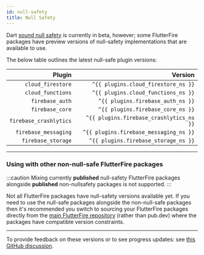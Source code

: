 ```yaml
---
id: null-safety
title: Null Safety
---
```


Dart [sound null safety](https://dart.dev/null-safety) is currently in beta, however; some FlutterFire packages
have preview versions of null-safety implementations that are available to use.

The below table outlines the latest null-safe plugin versions:


|                 Plugin |                                  Version |
| ---------------------: | ---------------------------------------: |
|      `cloud_firestore` |      `^{{ plugins.cloud_firestore_ns }}` |
|      `cloud_functions` |      `^{{ plugins.cloud_functions_ns }}` |
|        `firebase_auth` |        `^{{ plugins.firebase_auth_ns }}` |
|        `firebase_core` |        `^{{ plugins.firebase_core_ns }}` |
| `firebase_crashlytics` | `^{{ plugins.firebase_crashlytics_ns }}` |
|   `firebase_messaging` |   `^{{ plugins.firebase_messaging_ns }}` |
|   `firebase_storage`   |     `^{{ plugins.firebase_storage_ns }}` |

---

### Using with other non-null-safe FlutterFire packages

:::caution
Mixing currently **published** null-safety FlutterFire packages alongside **published** non-nullsafety packages is not supported.
:::

Not all FlutterFire packages have null-safety versions available yet. If you need to use the null-safe packages alongside
the non-null-safe packages then it's recommended you switch to sourcing your FlutterFire packages directly from the [main
FlutterFire repository](https://github.com/FirebaseExtended/flutterfire) (rather than pub.dev) where the packages have
compatible version constraints.

---

To provide feedback on these versions or to see progress updates: see [this GitHub discussion](https://github.com/FirebaseExtended/flutterfire/discussions/4182).
